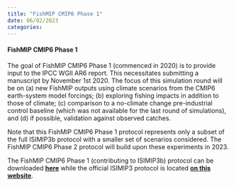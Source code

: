 ```yaml
---
title: "FishMIP CMIP6 Phase 1"
date: 06/02/2023
categories:
---
```


#### **FishMIP CMIP6 Phase 1**

The goal of FishMIP CMIP6 Phase 1 (commenced in 2020) is to provide input to the IPCC WGII AR6 report. This necessitates submitting a manuscript by November 1st 2020. The focus of this simulation round will be on (a) new FishMIP outputs using climate scenarios from the CMIP6 earth-system model forcings; (b) exploring fishing impacts in addition to those of climate; (c) comparison to a no-climate change pre-industrial control baseline (which was not available for the last round of simulations), and (d) if possible, validation against observed catches.

Note that this FishMIP CMIP6 Phase 1 protocol represents only a subset of the full ISIMIP3b protocol with a smaller set of scenarios considered. The FishMIP CMIP6 Phase 2 protocol will build upon these experiments in 2023.

The FishMIP CMIP6 Phase 1 (contributing to ISIMIP3b) protocol can be downloaded [**here**](https://www.isimip.org/documents/483/FishMIP_Phase1_2020_CMIP6_runs_protocol_v1.0.pdf) while the official ISIMIP3 protocol is located [**on this website**](https://protocol.isimip.org/).
